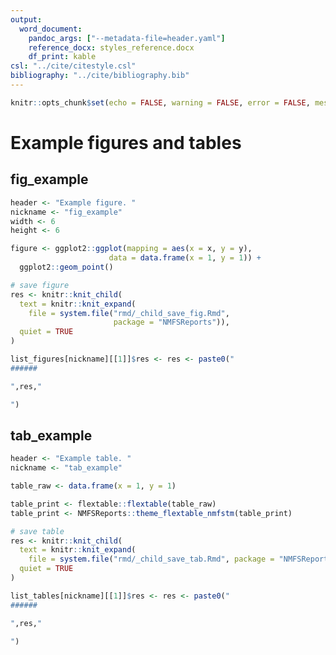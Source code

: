 ```yaml
---
output:
  word_document:
    pandoc_args: ["--metadata-file=header.yaml"]
    reference_docx: styles_reference.docx
    df_print: kable
csl: "../cite/citestyle.csl"
bibliography: "../cite/bibliography.bib"
---
```



```r
knitr::opts_chunk$set(echo = FALSE, warning = FALSE, error = FALSE, message = FALSE)
```

# Example figures and tables

## fig_example

```r
header <- "Example figure. "
nickname <- "fig_example"
width <- 6
height <- 6

figure <- ggplot2::ggplot(mapping = aes(x = x, y = y),
                      data = data.frame(x = 1, y = 1)) + 
  ggplot2::geom_point()

# save figure
res <- knitr::knit_child(
  text = knitr::knit_expand(
    file = system.file("rmd/_child_save_fig.Rmd", 
                       package = "NMFSReports")), 
  quiet = TRUE
)

list_figures[nickname][[1]]$res <- res <- paste0("
###### 

",res,"

")

```

## tab_example

```r
header <- "Example table. "
nickname <- "tab_example" 

table_raw <- data.frame(x = 1, y = 1)

table_print <- flextable::flextable(table_raw)
table_print <- NMFSReports::theme_flextable_nmfstm(table_print)

# save table
res <- knitr::knit_child(
  text = knitr::knit_expand(
    file = system.file("rmd/_child_save_tab.Rmd", package = "NMFSReports")), 
  quiet = TRUE
)

list_tables[nickname][[1]]$res <- res <- paste0("
###### 

",res,"

")

```

